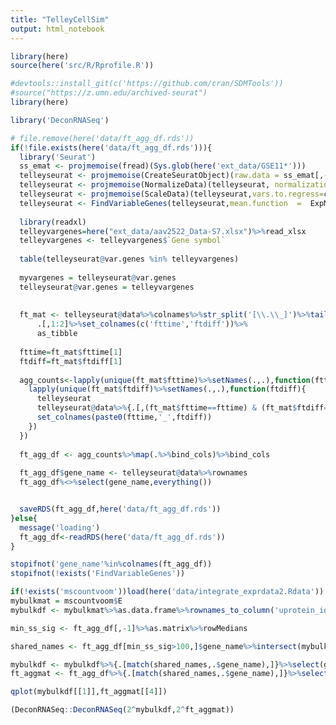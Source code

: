 ```yaml
---
title: "TelleyCellSim"
output: html_notebook
---
```


```r
library(here)
source(here('src/R/Rprofile.R'))

#devtools::install_git(c('https://github.com/cran/SDMTools'))
#source("https://z.umn.edu/archived-seurat")
library(here)

library('DeconRNASeq')

# file.remove(here('data/ft_agg_df.rds'))
if(!file.exists(here('data/ft_agg_df.rds'))){
  library('Seurat')
  ss_emat <- projmemoise(fread)(Sys.glob(here('ext_data/GSE11*')))
  telleyseurat <- projmemoise(CreateSeuratObject)(raw.data = ss_emat[,-1]%>%as.matrix%>%set_rownames(ss_emat[[1]]))
  telleyseurat <- projmemoise(NormalizeData)(telleyseurat, normalization.method = 'LogNormalize',scale.factor=100000)
  telleyseurat <- projmemoise(ScaleData)(telleyseurat,vars.to.regress=c('nGene','nUMI'))
  telleyseurat <- FindVariableGenes(telleyseurat,mean.function  =  ExpMean,  dispersion.function  =  LogVMR,  x.low.cutoff  =  0.1, x.high.cutoff  =  8,  y.cutoff  =  0.7)
  
  library(readxl)
  telleyvargenes=here("ext_data/aav2522_Data-S7.xlsx")%>%read_xlsx
  telleyvargenes <- telleyvargenes$`Gene symbol`
  
  table(telleyseurat@var.genes %in% telleyvargenes)
  
  myvargenes = telleyseurat@var.genes
  telleyseurat@var.genes = telleyvargenes
  
    
  ft_mat <- telleyseurat@data%>%colnames%>%str_split('[\\.\\_]')%>%tail(-1)%>%simplify2array%>%t%>%
      .[,1:2]%>%set_colnames(c('fttime','ftdiff'))%>%
      as_tibble
  
  fttime=ft_mat$fttime[1]
  ftdiff=ft_mat$ftdiff[1]
  
  agg_counts<-lapply(unique(ft_mat$fttime)%>%setNames(.,.),function(fttime){
    lapply(unique(ft_mat$ftdiff)%>%setNames(.,.),function(ftdiff){
      telleyseurat
      telleyseurat@data%>%{.[,(ft_mat$fttime==fttime) & (ft_mat$ftdiff==ftdiff)]}%>%rowSums%>%as.data.frame%>%
      set_colnames(paste0(fttime,'_',ftdiff))
    })
  })
  
  ft_agg_df <- agg_counts%>%map(.%>%bind_cols)%>%bind_cols
    
  ft_agg_df$gene_name <- telleyseurat@data%>%rownames
  ft_agg_df%<>%select(gene_name,everything())


  saveRDS(ft_agg_df,here('data/ft_agg_df.rds'))
}else{
  message('loading')
  ft_agg_df<-readRDS(here('data/ft_agg_df.rds'))
}

stopifnot('gene_name'%in%colnames(ft_agg_df))
stopifnot(!exists('FindVariableGenes'))

if(!exists('mscountvoom'))load(here('data/integrate_exprdata2.Rdata'))
mybulkmat = mscountvoom$E
mybulkdf <- mybulkmat%>%as.data.frame%>%rownames_to_column('uprotein_id')%>%left_join(metainfo%>%select(uprotein_id,gene_name))

min_ss_sig <- ft_agg_df[,-1]%>%as.matrix%>%rowMedians

shared_names <- ft_agg_df[min_ss_sig>100,]$gene_name%>%intersect(mybulkdf$gene_name)

mybulkdf <- mybulkdf%>%{.[match(shared_names,.$gene_name),]}%>%select(gene_name,matches('total'),matches('ribo'))%>%{set_rownames(as.data.frame(.[,-1]),.$gene_name)}
ft_aggmat <- ft_agg_df%>%{.[match(shared_names,.$gene_name),]}%>%select(gene_name,everything())%>%{set_rownames(as.data.frame(.[,-1]),.$gene_name)}

qplot(mybulkdf[[1]],ft_aggmat[[4]])

(DeconRNASeq::DeconRNASeq(2^mybulkdf,2^ft_aggmat))

```